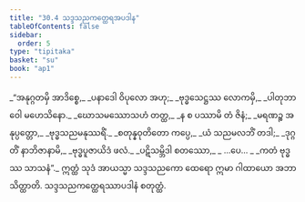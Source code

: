 ```yaml
---
title: "30.4 သဒ္ဒသညကတ္ထေရအပဒါန"
tableOfContents: false
sidebar:
  order: 5
type: "tipitaka"
basket: "su"
book: "ap1"
---
```



<DynamicBreadcrumb />

<Division number="17" book="ap1">

<Paragraph number="3380" type="verses" book="ap1">
_“အနုဂ္ဂတမှိ အာဒိစ္စေ,_  
_ပနာဒေါ ဝိပုလော အဟု;_  
_ဗုဒ္ဓသေဋ္ဌဿ လောကမှိ,_  
_ပါတုဘာဝေါ မဟေသိနော._  

</Paragraph>

</Division>
<Division number="18" book="ap1">

<Paragraph number="3381" type="verses" book="ap1">
_ဃောသမဿောသဟံ တတ္ထ,_  
_န စ ပဿာမိ တံ ဇိနံ;_  
_မရဏဉ္စ အနုပ္ပတ္တော,_  
_ဗုဒ္ဓသညမနုဿရိံ._  

</Paragraph>

</Division>
<Division number="19" book="ap1">

<Paragraph number="3382" type="verses" book="ap1">
_စတုန္နဝုတိတော ကပ္ပေ,_  
_ယံ သညမလဘိံ တဒါ;_  
_ဒုဂ္ဂတိံ နာဘိဇာနာမိ,_  
_ဗုဒ္ဓပူဇာယိဒံ ဖလံ._  

</Paragraph>

</Division>
<Division number="20" book="ap1">

<Paragraph number="3383" type="verses" book="ap1">
_ပဋိသမ္ဘိဒါ စတဿော,_  
_ …ပေ… _  
_ကတံ ဗုဒ္ဓဿ သာသနံ”._  

</Paragraph>

<Paragraph number="3384" book="ap1">
ဣတ္ထံ သုဒံ အာယသ္မာ သဒ္ဒသညကော ထေရော ဣမာ ဂါထာယော အဘာသိတ္ထာတိ.

</Paragraph>
</Division>

<Paragraph number="3385" type="center" book="ap1">
သဒ္ဒသညကတ္ထေရဿာပဒါနံ စတုတ္ထံ.
</Paragraph>